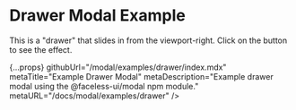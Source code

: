 
# Drawer Modal Example

This is a "drawer" that slides in from the viewport-right. Click on the button to see the effect.

<DrawerModalExample />

  {...props}
  githubUrl="/modal/examples/drawer/index.mdx"
  metaTitle="Example Drawer Modal"
  metaDescription="Example drawer modal using the @faceless-ui/modal npm module."
  metaURL="/docs/modal/examples/drawer"
/>
